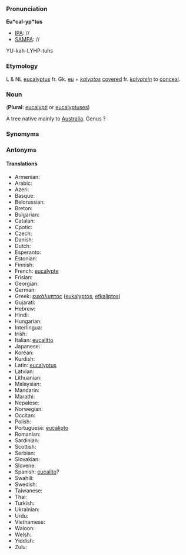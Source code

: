 ===Pronunciation===

'''Eu*cal-yp*tus'''
*[[IPA]]: //
*[[SAMPA]]: //
YU-kah-LYHP-tuhs
===Etymology===

L & NL [[eucalyptus]] fr. Gk. [[eu]] + ''[[kalyptos]]'' [[covered]] fr. ''[[kalyptein]]'' to [[conceal]].

=== Noun ===

('''Plural''': [[eucalypti]] or [[eucalyptuses]])

A tree native mainly to [[Australia]].  Genus ?
===Synomyms===
===Antonyms===
====Translations====
*Armenian:
*Arabic:
*Azeri:
*Basque:
*Belorussian:
*Breton:
*Bulgarian:
*Catalan:
*Cpotic:
*Czech:
*Danish:
*Dutch:
*Esperanto:
*Estonian:
*Finnish:
*French: [[eucalypte]]
*Frisian:
*Georgian:
*German:
*Greek: [[ευκάλυπτος]] ([[eukalyptos]], [[efkaliptos]])
*Gujarati:
*Hebrew:
*Hindi:
*Hungarian:
*Interlingua:
*Irish:
*Italian: [[eucalitto]]
*Japanese:
*Korean:
*Kurdish:
*Latin: [[eucalyptus]]
*Latvian:
*Lithuanian:
*Malaysian:
*Mandarin:
*Marathi:
*Nepalese:
*Norwegian:
*Occitan:
*Polish:
*Portuguese: [[eucalipto]]
*Romanian:
*Sardinian:
*Scottish:
*Serbian:
*Slovakian:
*Slovene:
*Spanish: [[eucalito]]?
*Swahili:
*Swedish:
*Taiwanese:
*Thai:
*Turkish:
*Ukrainian:
*Urdu:
*Vietnamese:
*Waloon:
*Welsh:
*Yiddish:
*Zulu: